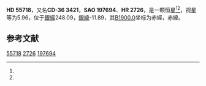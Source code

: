 {{Starbox begin
| name = HD 55718
}}
{{Starbox observe
| epoch = [[J2000.0|J2000.0]]
| constell = {{星座名待查}}<ref name=SIMBAD>{{cite web
 | url=http://simbad.u-strasbg.fr/simbad/sim-id?Ident=HR+2726
 | title =Pulsating variable Star
 | publisher=Centre de Données astronomiques de Strasbourg
 | work=SIMBAD
 | accessdate=2012-07-13}}</ref><ref name=DATA>{{cite web
 | url=http://vizier.u-strasbg.fr/viz-bin/VizieR-5?-out.add=.&-source=5050&-corr=PK=HR&-out.max=9999&HR=2726
 | title=VizieR Detailed Page
 | accessdate=2012-07-13
 | archive-date=2016-03-05
 | archive-url=https://web.archive.org/web/20160305042459/http://vizier.u-strasbg.fr/viz-bin/VizieR-5?-out.add=.&-source=5050&-corr=PK=HR&-out.max=9999&HR=2726
 | dead-url=no
 }}</ref>
| 星官 = 
| ra = {{RA|7|12|25.7}}<ref name=SIMBAD /><ref name=DATA />
| dec = {{DEC|-36|32|40}}<ref name=SIMBAD /><ref name=DATA />
| appmag_v = 5.96<ref name=SIMBAD /><ref name=DATA />
}}
{{Starbox character
| class = B3V<ref name=SIMBAD /><ref name=DATA />
| b-v = -0.14<ref name=SIMBAD /><ref name=DATA />
| u-b = -0.62<ref name=SIMBAD /><ref name=DATA />
| r-i = <ref name=SIMBAD /><ref name=DATA />
| variable = 
}}
{{Starbox astrometry
| radial_v = -0.62
| prop_mo_ra = 17
| parallax = 0.004
| p_error =
}}
{{Starbox catalog
| names =CD-36 3421，[[SAO星表|SAO]] 197694，[[HD星表|HD]] 55718，[[HR星表|HR]] 2726}}
{{Starbox reference |Simbad=HR+2726}}
{{Starbox end}}

'''HD 55718'''，又名'''CD-36 3421'''，'''SAO 197694'''、'''HR 2726'''，是一颗恒星<ref name=SIMBAD /><ref name=DATA />，视星等为5.96，位于[[銀道座標系|銀經]]248.09，[[銀道座標系|銀緯]]-11.89，其[[B1900.0|B1900.0]]坐标为赤經{{RA|7|8|52.6}}，赤緯{{DEC|-36|-11.89|32}}。

== 参考文献 ==
{{reflist}}

{{star-stub}}

[[Category:HD和HDE天體|55718]]
[[Category:HR天體|2726]]
[[Category:SAO天體|197694]]